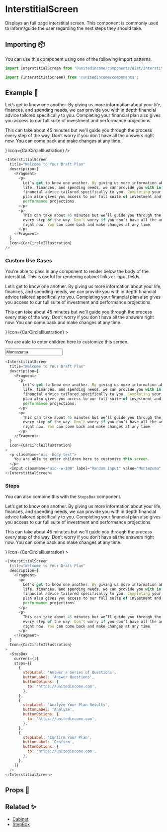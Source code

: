 
# InterstitialScreen

Displays an full page interstitial screen. This component is commonly used to inform/guide the user regarding the next steps they should take.

## Importing 📦

You can use this component using one of the following import patterns.

```javascript
import InterstitialScreen from '@unitedincome/components/dist/InterstitialScreen';
```

```javascript
import {InterstitialScreen} from '@unitedincome/components';
```

## Example 🚀

<Preview>
  <InterstitialScreen
    title="Welcome to Your Draft Plan"
    description={
      <Fragment>
        <p>
          Let’s get to know one another. By giving us more information about
          your life, finances, and spending needs, we can provide you with in
          depth financial advice tailored specifically to you. Completing your
          financial plan also gives you access to our full suite of investment
          and performance projections.
        </p>
        <p>
          This can take about 45 minutes but we’ll guide you through the process
          every step of the way. Don’t worry if you don’t have all the answers
          right now. You can come back and make changes at any time.
        </p>
      </Fragment>
    }
    Icon={CarCircleIllustration}
  />
</Preview>

```javascript
<InterstitialScreen
  title="Welcome to Your Draft Plan"
  description={
    <Fragment>
      <p>
        Let’s get to know one another. By giving us more information about your
        life, finances, and spending needs, we can provide you with in depth
        financial advice tailored specifically to you. Completing your financial
        plan also gives you access to our full suite of investment and
        performance projections.
      </p>
      <p>
        This can take about 45 minutes but we’ll guide you through the process
        every step of the way. Don’t worry if you don’t have all the answers
        right now. You can come back and make changes at any time.
      </p>
    </Fragment>
  }
  Icon={CarCircleIllustration}
/>
```

### Custom Use Cases

You're able to pass in any component to render below the body of the interstitial. This is useful for rendering cabinet links or input fields.

<Preview>
  <InterstitialScreen
    title="Welcome to Your Draft Plan"
    description={
      <Fragment>
        <p>
          Let’s get to know one another. By giving us more information about
          your life, finances, and spending needs, we can provide you with in
          depth financial advice tailored specifically to you. Completing your
          financial plan also gives you access to our full suite of investment
          and performance projections.
        </p>
        <p>
          This can take about 45 minutes but we’ll guide you through the process
          every step of the way. Don’t worry if you don’t have all the answers
          right now. You can come back and make changes at any time.
        </p>
      </Fragment>
    }
    Icon={CarCircleIllustration}
  >
    <p className="uic--body-text">
      You are able to enter children here to customize this screen.
    </p>
    <Input className="uic--w-100" label="Random Input" value="Montezuma" />
  </InterstitialScreen>
</Preview>

```javascript
<InterstitialScreen
  title="Welcome to Your Draft Plan"
  description={
    <Fragment>
      <p>
        Let’s get to know one another. By giving us more information about your
        life, finances, and spending needs, we can provide you with in depth
        financial advice tailored specifically to you. Completing your financial
        plan also gives you access to our full suite of investment and
        performance projections.
      </p>
      <p>
        This can take about 45 minutes but we’ll guide you through the process
        every step of the way. Don’t worry if you don’t have all the answers
        right now. You can come back and make changes at any time.
      </p>
    </Fragment>
  }
  Icon={CarCircleIllustration}
>
  <p className="uic--body-text">
    You are able to enter children here to customize this screen.
  </p>
  <Input className="uic--w-100" label="Random Input" value="Montezuma" />
</InterstitialScreen>
```

### Steps

You can also combine this with the `StepsBox` component.

<Preview>
  <InterstitialScreen
    title="Welcome to Your Draft Plan"
    description={
      <Fragment>
        <p>
          Let’s get to know one another. By giving us more information about
          your life, finances, and spending needs, we can provide you with in
          depth financial advice tailored specifically to you. Completing your
          financial plan also gives you access to our full suite of investment
          and performance projections.
        </p>
        <p>
          This can take about 45 minutes but we’ll guide you through the process
          every step of the way. Don’t worry if you don’t have all the answers
          right now. You can come back and make changes at any time.
        </p>
      </Fragment>
    }
    Icon={CarCircleIllustration}
  >
    <StepBox
      current={1}
      steps={[
        {
          stepLabel: 'Answer a Series of Questions',
          buttonLabel: 'Answer Questions',
          buttonOptions: {
            to: 'https://unitedincome.com',
          },
        },
        {
          stepLabel: 'Analyze Your Plan Results',
          buttonLabel: 'Analyze',
          buttonOptions: {
            to: 'https://unitedincome.com',
          },
        },
        {
          stepLabel: 'Confirm Your Plan',
          buttonLabel: 'Confirm',
          buttonOptions: {
            to: 'https://unitedincome.com',
          },
        },
      ]}
    />
  </InterstitialScreen>
</Preview>

```javascript
<InterstitialScreen
  title="Welcome to Your Draft Plan"
  description={
    <Fragment>
      <p>
        Let’s get to know one another. By giving us more information about your
        life, finances, and spending needs, we can provide you with in depth
        financial advice tailored specifically to you. Completing your financial
        plan also gives you access to our full suite of investment and
        performance projections.
      </p>
      <p>
        This can take about 45 minutes but we’ll guide you through the process
        every step of the way. Don’t worry if you don’t have all the answers
        right now. You can come back and make changes at any time.
      </p>
    </Fragment>
  }
  Icon={CarCircleIllustration}
>
  <StepBox
    current={1}
    steps={[
      {
        stepLabel: 'Answer a Series of Questions',
        buttonLabel: 'Answer Questions',
        buttonOptions: {
          to: 'https://unitedincome.com',
        },
      },
      {
        stepLabel: 'Analyze Your Plan Results',
        buttonLabel: 'Analyze',
        buttonOptions: {
          to: 'https://unitedincome.com',
        },
      },
      {
        stepLabel: 'Confirm Your Plan',
        buttonLabel: 'Confirm',
        buttonOptions: {
          to: 'https://unitedincome.com',
        },
      },
    ]}
  />
</InterstitialScreen>
```

## Props 🔧

<Props of={InterstitialScreen} />

## Related ✨

- [Cabinet](/?path=/story/molecules-cabinet--default)
- [StepBox](/?path=/docs/molecules-stepbox--default)
